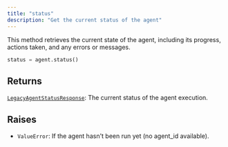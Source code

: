 ```yaml
---
title: "status"
description: "Get the current status of the agent"
---
```




This method retrieves the current state of the agent, including its progress,
actions taken, and any errors or messages.

```python
status = agent.status()
```




## Returns

[`LegacyAgentStatusResponse`](/sdk-reference/misc/legacyagentstatusresponse): The current status of the agent execution.

## Raises

- `ValueError`: If the agent hasn't been run yet (no agent_id available).
